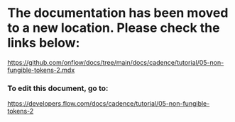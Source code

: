 # The documentation has been moved to a new location. Please check the links below:

https://github.com/onflow/docs/tree/main/docs/cadence/tutorial/05-non-fungible-tokens-2.mdx

### To edit this document, go to:

https://developers.flow.com/docs/cadence/tutorial/05-non-fungible-tokens-2

